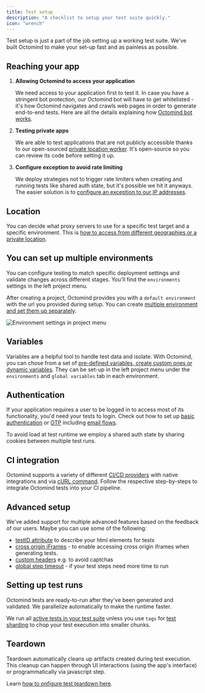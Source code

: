 ```yaml
---
title: Test setup
description: "A checklist to setup your test suite quickly."
icon: "wrench"
---
```


Test setup is just a part of the job setting up a working test suite. We've built Octomind to make your set-up fast and as painless as possible.

## Reaching your app

1. **Allowing Octomind to access your application**

   We need access to your application first to test it. In case you have a stringent bot protection, our Octomind bot will have to get whitelisted - it's how Octomind navigates and crawls web pages in order to generate end-to-end tests. Here are all the details explaining how [Octomind bot works](/advanced/octomind-bot).

2. **Testing private apps**

   We are able to test applications that are not publicly accessible thanks to our open-sourced [private location worker](/advanced/private-location). It's open-source so you can review its code before setting it up.

3. **Configure exception to avoid rate limiting**

   We deploy strategies not to trigger rate limiters when creating and running tests like shared auth state, but it's possible we hit it anyways. The easier solution is to [configure an exception to our IP addresses](/advanced/rate-limiting).

## Location

You can decide what proxy servers to use for a specific test target and a specific environment. This is [how to access from different geographies or a private location](/proxy/proxy-settings).

## You can set up multiple environments

You can configure testing to match specific deployment settings and validate changes across different stages. You'll find the `environments` settings in the left project menu.

After creating a project, Octomind provides you with a `default environment` with the url you provided during setup. You can create [multiple environment and set them up separately](/manage-tests/environments).

<Frame caption="Environment settings in project menu, 03/2025">
  <img
    src="/images/build/environments-settings.png"
    alt="Environment settings in project menu"
  />
</Frame>

## Variables

Variables are a helpful tool to handle test data and isolate. With Octomind, you can chose from a set of [pre-defined variables, create custom ones or dynamic variables](/advanced/variables). They can be set-up in the left project menu under the `environments` and `global variables` tab in each environment.

## Authentication

If your application requires a user to be logged in to access most of its functionality, you'd need your tests to login. Check out how to set up [basic authentication](/advanced/basic-authentication) or [OTP](/advanced/2fa) including [email flows](/advanced/email-flows).

To avoid load at test runtime we employ a shared auth state by sharing cookies between multiple test runs.

## CI integration

Octomind supports a variety of different [CI/CD providers](/integrations/) with native integrations and via [cURL command](/integrations/quickstart-Other.mdx).
Follow the respective step-by-steps to integrate Octomind tests into your CI pipeline.

## Advanced setup

We've added support for multiple advanced features based on the feedback of our users. Maybe you can use some of the following:

- [testID attribute](/runtime/testid-attribute) to describe your html elements for tests
- [cross origin iFrames](/advanced/cross-origin-iframes) - to enable accessing cross origin iframes when generating tests.
- [custom headers](/runtime/custom-headers) e.g. to avoid captchas
- [global step timeout](/get-started/execute-tests#test-timeout) - if your test steps need more time to run

## Setting up test runs

Octomind tests are ready-to-run after they've been generated and validated. We parallelize automatically to make the runtime faster.

We run all [active tests in your test suite](/manage-tests/test-cases#activate-your-tests-for-execution) unless you use `tags` for [test sharding](/manage-tests/test-cases#use-tags) to chop your test execution into smaller chunks.

## Teardown

Teardown automatically cleans up artifacts created during test execution. This cleanup can happen through UI interactions (using the app's interface) or programmatically via javascript step.

Learn [how to onfigure test teardown here](/advanced/teardown).
